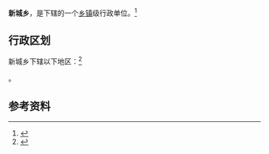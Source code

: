 {{中国乡级行政区|62/05/21/211/000}}

'''新城乡'''，是{{PRC admin/fullname|62/05/21/211/000|3}}下辖的一个[[乡镇|乡镇]]级行政单位。<ref>{{PRC admin/ref sgc|{{PRC admin/parent|62/05/21/211/000}}}}</ref>

== 行政区划 ==

新城乡下辖以下地区：<ref>{{PRC admin/ref sgc|62/05/21/211/000}}</ref>

{{PRC admin/children|62/05/21/211/000}}。

== 参考资料 ==

{{reflist}}

{{行政区划小作品}}
{{PRC admin/navcat|62/05/21/211/000}}